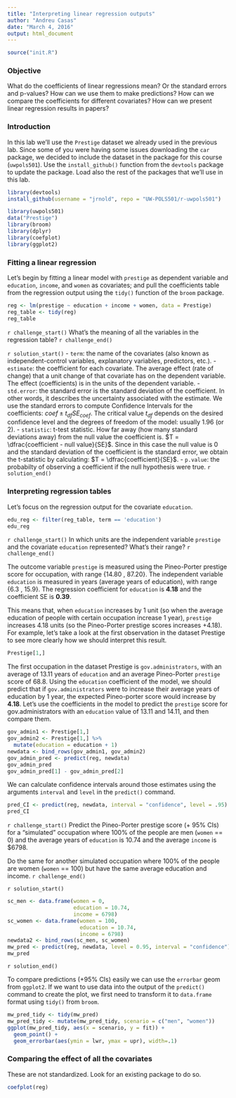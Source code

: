 ```yaml
---
title: "Interpreting linear regression outputs"
author: "Andreu Casas"
date: "March 4, 2016"
output: html_document
---
```


```r
source("init.R")
```

### Objective

What do the coefficients of linear regressions mean? Or the standard errors and p-values? How can we use them to make predictions? How can we compare the coefficients for different covariates? How can we present linear regression results in papers?

### Introduction

In this lab we'll use the `Prestige` dataset we already used in the previous lab. Since some of you were having some issues downloading the `car` package, we decided to include the dataset in the package for this course (`uwpols501`). Use the `install_github()` function from the `devtools` package to update the package. Load also the rest of the packages that we'll use in this lab. 
```r
library(devtools)
install_github(username = "jrnold", repo = "UW-POLS501/r-uwpols501")
```

```r
library(uwpols501)
data("Prestige")
library(broom)
library(dplyr)
library(coefplot)
library(ggplot2)
```

### Fitting a linear regression

Let's begin by fitting a linear model with `prestige` as dependent variable and `education`, `income`, and `women` as covariates; and pull the coefficients table from the regression output using the `tidy()` function of the `broom` package.

```r
reg <- lm(prestige ~ education + income + women, data = Prestige)
reg_table <- tidy(reg)
reg_table
```

`r challenge_start()`
What's the meaning of all the variables in the regression table?
`r challenge_end()`

`r solution_start()`
- `term`: the name of the covariates (also known as independent-control variables, explanatory variables, predictors, etc.).
- `estimate`: the coefficient for each covariate. The average effect (rate of change) that a unit change of that covariate has on the dependent variable. The effect (coefficients) is in the units of the dependent variable. 
- `std.error`: the standard error is the standard deviation of the coefficient. In other words, it describes the uncertainty associated with the estimate. We use the standard errors to compute Confidence Intervals for the coefficients: $coef \pm t_{df} SE_{coef}$. The critical value $t_{df}$ depends on the desired confidence level and the degrees of freedom of the model: usually 1.96 (or 2). 
- `statistic`: t-test statistic. How far away (how many standard deviations away) from the null value the coefficient is. $T = \dfrac{coefficient - null value}{SE}$. Since in this case the null value is 0 and the standard deviation of the coefficient is the standard error, we obtain the t-statistic by calculating: $T = \dfrac{coefficient}{SE}$.
- `p.value`: the probabilty of observing a coefficient if the null hypothesis were true.
`r solution_end()`

### Interpreting regression tables

Let's focus on the regression output for the covariate `education`.

```r
edu_reg <- filter(reg_table, term == 'education')
edu_reg
```

`r challenge_start()`
In which units are the independent variable `prestige` and the covariate `education` represented? What's their range?
`r challenge_end()`

The outcome variable `prestige` is measured using the Pineo-Porter prestige score for occupation, with range {14.80 , 87.20}. The independent variable `education` is measured in years (average years of education), with range {6.3 , 15.9}. The regression coefficient for `education` is **4.18** and the coefficient SE is **0.39**. 

This means that, when `education` increases by 1 unit (so when the average education of people with certain occupation increase 1 year), `prestige` increases 4.18 units (so the Pineo-Porter prestige scores increases +4.18). For example, let's take a look at the first observation in the dataset Prestige to see more clearly how we should interpret this result.

```r
Prestige[1,]
```

The first occupation in the dataset Prestige is `gov.administrators`, with an average of 13.11 years of `education` and an average Pineo-Porter `prestige` score of 68.8. Using the `education` coefficient of the model, we should predict that if `gov.administrators` were to increase their average years of education by 1 year, the expected Pineo-porter score would increase by **4.18**. Let's use the coefficients in the model to predict the `prestige` score for gov.administrators with an `education` value of 13.11 and 14.11, and then compare them.

```r
gov_admin1 <- Prestige[1,]
gov_admin2 <- Prestige[1,] %>%
  mutate(education = education + 1)
newdata <- bind_rows(gov_admin1, gov_admin2)
gov_admin_pred <- predict(reg, newdata)
gov_admin_pred
gov_admin_pred[1] - gov_admin_pred[2]
```

We can calculate confidence intervals around those estimates using the arguments `interval` and `level` in the `predict()` command.

```r
pred_CI <- predict(reg, newdata, interval = "confidence", level = .95)
pred_CI
```

`r challenge_start()`
Predict the Pineo-Porter prestige score (+ 95% CIs) for a "simulated" occupation where 100% of the people are men (`women` == 0) and the average years of `education` is 10.74 and the average `income` is $6798.

Do the same for another simulated occupation where 100% of the people are women (`women` == 100) but have the same average education and income. 
`r challenge_end()`

`r solution_start()`
```r
sc_men <- data.frame(women = 0,
                     education = 10.74,
                     income = 6798)
sc_women <- data.frame(women = 100,
                       education = 10.74,
                       income = 6798)
newdata2 <- bind_rows(sc_men, sc_women)
mw_pred <- predict(reg, newdata, level = 0.95, interval = "confidence")
mw_pred
```
`r solution_end()`

To compare predictions (+95% CIs) easily we can use the `errorbar` geom from `ggplot2`. If we want to use data into the output of the `predict()` command to create the plot, we first need to transform it to `data.frame` format using `tidy()` from `broom`. 

```r
mw_pred_tidy <- tidy(mw_pred)
mw_pred_tidy <- mutate(mw_pred_tidy, scenario = c("men", "women"))
ggplot(mw_pred_tidy, aes(x = scenario, y = fit)) +
  geom_point() +
  geom_errorbar(aes(ymin = lwr, ymax = upr), width=.1)
```





### Comparing the effect of all the covariates

These are not standardized. Look for an existing package to do so. 
```r
coefplot(reg)
```


